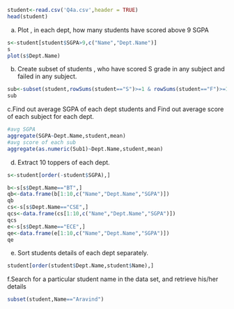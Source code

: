 ```r
student<-read.csv('Q4a.csv',header = TRUE)
head(student)

```

a. Plot , in each dept, how many students have scored above 9 SGPA
```r
s<-student[student$SGPA>9,c("Name","Dept.Name")]
s
plot(s$Dept.Name)

```

b. Create subset of students , who have scored S grade in any subject and failed in any subject.
```r
sub<-subset(student,rowSums(student=="S")>=1 & rowSums(student=="F")>=1)
sub
```

c.Find out average SGPA of each dept students and Find out average score of each subject for each dept.
```r
#avg SGPA
aggregate(SGPA~Dept.Name,student,mean)
#avg score of each sub
aggregate(as.numeric(Sub1)~Dept.Name,student,mean)
```

d. Extract 10 toppers of each dept.
```r

s<-student[order(-student$SGPA),]

b<-s[s$Dept.Name=="BT",]
qb<-data.frame(b[1:10,c("Name","Dept.Name","SGPA")])
qb
cs<-s[s$Dept.Name=="CSE",]
qcs<-data.frame(cs[1:10,c("Name","Dept.Name","SGPA")])
qcs
e<-s[s$Dept.Name=="ECE",]
qe<-data.frame(e[1:10,c("Name","Dept.Name","SGPA")])
qe

```
e. Sort students details of each dept separately.
```r
student[order(student$Dept.Name,student$Name),]
```

f.Search for a particular student name in the data set, and retrieve his/her details
```r
subset(student,Name=="Aravind")
```

